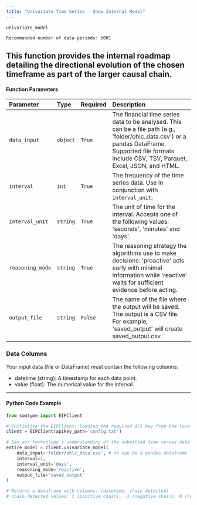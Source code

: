 ```yaml
---
title: "Univariate Time Series - Show Internal Model"
---
```


`univariate_model`

`Recommended number of data periods: 5001`

This function provides the internal roadmap detailing the directional evolution of the chosen timeframe as part of the larger causal chain.
---

#### Function Parameters

| Parameter        | Type     | Required | Description                                                                                                                                                                                           |
| :--------------- | :------- | :------- | :---------------------------------------------------------------------------------------------------------------------------------------------------------------------------------------------------- |
| `data_input`     | `object` | `True`   | The financial time series data to be analysed. This can be a file path (e.g., 'folder/ohlc_data.csv') or a pandas DataFrame. Supported file formats include CSV, TSV, Parquet, Excel, JSON, and HTML. |
| `interval`       | `int`    | `True`   | The frequency of the time series data. Use in conjunction with `interval_unit`.                                                                                                                       |
| `interval_unit`  | `string` | `True`   | The unit of time for the interval. Accepts one of the following values: 'seconds', 'minutes' and 'days'.                                                                                              |
| `reasoning_mode` | `string` | `True`   | The reasoning strategy the algorithms use to make decisions: 'proactive' acts early with minimal information while 'reactive' waits for sufficient evidence before acting.                            |
| `output_file`    | `string` | `False`  | The name of the file where the output will be saved. The output is a CSV file. For example, 'saved_output' will create saved_output.csv.                                                              |

### Data Columns

Your input data (file or DataFrame) must contain the following columns:

- datetime (string): A timestamp for each data point.
- value (float): The numerical value for the interval.


---

#### Python Code Example

```python
from sumtyme import EIPClient

# Initialise the EIPClient, loading the required API key from the local configuration file.
client = EIPClient(apikey_path='config.txt')

# See our technology's understanding of the submitted time series data
entire_model = client.univariate_model(
    data_input='folder/ohlc_data.csv', # or can be a pandas dataframe 
    interval=1,
    interval_unit='days',
    reasoning_mode='reactive',
    output_file='saved_output'
)

# Returns a dataframe with columns: [datetime, chain_detected]
# chain_detected values: 1 (positive chain), -1 (negative chain), 0 (no chain detected)
```



